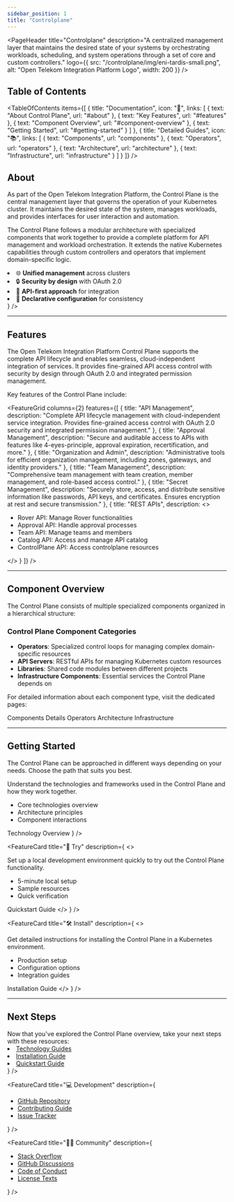 ```yaml
---
sidebar_position: 1
title: "Controlplane"
---
```



<PageHeader 
  title="Controlplane"
  description="A centralized management layer that maintains the desired state of your systems by orchestrating workloads, scheduling, and system operations through a set of core and custom controllers."
  logo={{
    src: "/controlplane/img/eni-tardis-small.png",
    alt: "Open Telekom Integration Platform Logo",
    width: 200
  }}
/>

## Table of Contents

<TableOfContents
  items={[
    {
      title: "Documentation",
      icon: "📓",
      links: [
        { text: "About Control Plane", url: "#about" },
        { text: "Key Features", url: "#features" },
        { text: "Component Overview", url: "#component-overview" },
        { text: "Getting Started", url: "#getting-started" }
      ]
    },
    {
      title: "Detailed Guides",
      icon: "📚",
      links: [
        { text: "Components", url: "components" },
        { text: "Operators", url: "operators" },
        { text: "Architecture", url: "architecture" },
        { text: "Infrastructure", url: "infrastructure" }
      ]
    }
  ]}
/>

## About

<div className="row">
  <div className="col col--8">
    <p>
      As part of the Open Telekom Integration Platform, the Control Plane is the central management layer that governs the operation of your Kubernetes cluster. It maintains the desired state of the system, manages workloads, and provides interfaces for user interaction and automation.
    </p>
    <p>
      The Control Plane follows a modular architecture with specialized components that work together to provide a complete platform for API management and workload orchestration. It extends the native Kubernetes capabilities through custom controllers and operators that implement domain-specific logic.
    </p>
  </div>
  <div className="col col--4">
    <FeatureCard
      title="Why Control Plane?"
      description={
        <ul>
          <li>🌐 <b>Unified management</b> across clusters</li>
          <li>🔒 <b>Security by design</b> with OAuth 2.0</li>
          <li>🧲 <b>API-first approach</b> for integration</li>
          <li>🔄 <b>Declarative configuration</b> for consistency</li>
        </ul>
      }
    />
  </div>
</div>

<hr />

## Features

<InfoSection type="info" title="Key capabilities">
  The Open Telekom Integration Platform Control Plane supports the complete API lifecycle and enables seamless, cloud-independent integration of services. It provides fine-grained API access control with security by design through OAuth 2.0 and integrated permission management.
</InfoSection>

Key features of the Control Plane include:

<FeatureGrid
  columns={2}
  features={[
    {
      title: "API Management",
      description: "Complete API lifecycle management with cloud-independent service integration. Provides fine-grained access control with OAuth 2.0 security and integrated permission management."
    },
    {
      title: "Approval Management",
      description: "Secure and auditable access to APIs with features like 4-eyes-principle, approval expiration, recertification, and more."
    },
    {
      title: "Organization and Admin",
      description: "Administrative tools for efficient organization management, including zones, gateways, and identity providers."
    },
    {
      title: "Team Management",
      description: "Comprehensive team management with team creation, member management, and role-based access control."
    },
    {
      title: "Secret Management",
      description: "Securely store, access, and distribute sensitive information like passwords, API keys, and certificates. Ensures encryption at rest and secure transmission."
    },
    {
      title: "REST APIs",
      description: <>
        <ul>
          <li>Rover API: Manage Rover functionalities</li>
          <li>Approval API: Handle approval processes</li>
          <li>Team API: Manage teams and members</li>
          <li>Catalog API: Access and manage API catalog</li>
          <li>ControlPlane API: Access controlplane resources</li>
        </ul>
      </>
    }
  ]}
/>

<hr />

## Component Overview

The Control Plane consists of multiple specialized components organized in a hierarchical structure:

<div className="card">
  <div className="card__header">
    <h3>Control Plane Component Categories</h3>
  </div>
  <div className="card__body">
    <ul>
      <li><b>Operators</b>: Specialized control loops for managing complex domain-specific resources</li>
      <li><b>API Servers</b>: RESTful APIs for managing Kubernetes custom resources</li>
      <li><b>Libraries</b>: Shared code modules between different projects</li>
      <li><b>Infrastructure Components</b>: Essential services the Control Plane depends on</li>
    </ul>
    <p>For detailed information about each component type, visit the dedicated pages:</p>
    <div className="button-group">
      <ButtonLink to="components">Components Details</ButtonLink>
      <ButtonLink to="operators">Operators</ButtonLink>
      <ButtonLink to="architecture">Architecture</ButtonLink>
      <ButtonLink to="infrastructure">Infrastructure</ButtonLink>
    </div>
  </div>
</div>

<hr />

## Getting Started

<InfoSection type="tip" title="Start your journey">
  The Control Plane can be approached in different ways depending on your needs. Choose the path that suits you best.
</InfoSection>

<CardGrid columns={3}>
  <FeatureCard
    title="🧠 Learn"
    description={
      <>
        <p>
          Understand the technologies and frameworks used in the Control Plane and how they work together.
        </p>
        <ul>
          <li>Core technologies overview</li>
          <li>Architecture principles</li>
          <li>Component interactions</li>
        </ul>
        <ButtonLink to="../Technology/intro" fullWidth>Technology Overview</ButtonLink>
      </>
    }
  />
  
  <FeatureCard
    title="🚀 Try"
    description={
      <>
        <p>
          Set up a local development environment quickly to try out the Control Plane functionality.
        </p>
        <ul>
          <li>5-minute local setup</li>
          <li>Sample resources</li>
          <li>Quick verification</li>
        </ul>
        <ButtonLink to="../Installation/quickstart" fullWidth>Quickstart Guide</ButtonLink>
      </>
    }
  />
  
  <FeatureCard
    title="🛠️ Install"
    description={
      <>
        <p>
          Get detailed instructions for installing the Control Plane in a Kubernetes environment.
        </p>
        <ul>
          <li>Production setup</li>
          <li>Configuration options</li>
          <li>Integration guides</li>
        </ul>
        <ButtonLink to="../Installation/installation" fullWidth>Installation Guide</ButtonLink>
      </>
    }
  />
</CardGrid>

<hr />

## Next Steps

<InfoSection type="tip" title="Ready to dive deeper?">
  Now that you've explored the Control Plane overview, take your next steps with these resources:
</InfoSection>

<CardGrid columns={3}>
  <FeatureCard
    title="📚 Documentation"
    description={
      <ul>
        <li><a href="../Technology/intro">Technology Guides</a></li>
        <li><a href="../Installation/installation">Installation Guide</a></li>
        <li><a href="../Installation/quickstart">Quickstart Guide</a></li>
      </ul>
    }
  />
  
  <FeatureCard
    title="💻 Development"
    description={
      <ul>
        <li><a href="https://github.com/telekom/controlplane">GitHub Repository</a></li>
        <li><a href="https://github.com/telekom/controlplane/blob/main/CONTRIBUTING.md">Contributing Guide</a></li>
        <li><a href="https://github.com/telekom/controlplane/issues">Issue Tracker</a></li>
      </ul>
    }
  />
  
  <FeatureCard
    title="👨‍💻 Community"
    description={
      <ul>
        <li><a href="https://stackoverflow.com/questions/tagged/controlplane">Stack Overflow</a></li>
        <li><a href="https://github.com/telekom/controlplane/discussions">GitHub Discussions</a></li>
        <li><a href="https://github.com/telekom/controlplane/blob/main/CODE_OF_CONDUCT.md">Code of Conduct</a></li>
        <li><a href="https://github.com/telekom/controlplane/tree/main/LICENSES">License Texts</a></li>
      </ul>
    }
  />
</CardGrid>
